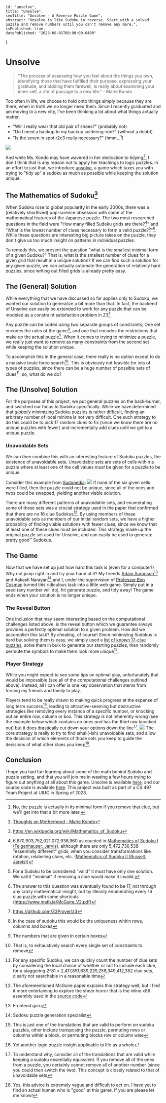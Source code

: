     id: "unsolve",
    title: "Unsolve",
    seoTitle: "Unsolve - A Reverse Puzzle Game",
    abstract: "Unsolve is like Sudoku in reverse. Start with a solved puzzle and remove numbers until you can't remove any more.",
    isPublished: true,
    datePublished: "2023-06-01T08:00:00-0400"
}

# Unsolve


> "The process of assessing how you feel about the things you own, identifying those that have fulfilled their purpose, expressing your gratitude, and bidding them farewell, is really about examining your inner self, a rite of passage to a new life."
>  \- Marie Kondo

Too often in life, we choose to hold onto things simply because they are there, when in truth we no longer need them. Since I recently graduated and am moving to a new city, I've been thinking a lot about what things actually matter. 
- "Will I really wear that old pair of shoes?" (probably not)
- "Do I need a backup to my backup soldering iron?" (without a doubt)
- "Is the seven in spot r2c3 really necessary?" (hmm...[^1])
<img src={puz1}/>

And while Ms. Kondo may have wavered in her dedication to tidying[^2], I don't think that is any reason not to apply her teachings to logic puzzles. In an effort to just that, we introduce [unsolve](https://unsolve.aidanglickman.com/), a game which taxes you with trying to "tidy up" a sudoku as much as possible while keeping the solution unique.

## The Mathematics of Sudoku[^3]
When Sudoku rose to global popularity in the early 2000s, there was a (relatively shortlived) pop-science obsession with some of the mathematical features of the Japanese puzzle. The two most researched questions in the field were "How many filled Sudoku grids are there?[^4]" and "What is the lowest number of clues necessary to form a valid puzzle?[^5]"[^6]. While these questions are interesting big picture takes on the puzzle, they don't give us too much insight on patterns in individual puzzles.

To remedy this, we present the question "what is the smallest minimal form of a given Sudoku?" That is, what is the smallest number of clues for a given grid that result in a unique solution? If we can find such a solution for any given puzzle, we can actually automate the generation of relatively hard puzzles, since writing out filled grids is already pretty easy.

## The (General) Solution
While everything that we have discussed so far applies only to Sudoku, we wanted our solution to generalize a bit more than that. In fact, the backend of Unsolve can easily be extended to work for any puzzle that can be modeled as a constraint satisfaction problem in Z3[^7].

Any puzzle can be coded using two separate groups of constraints; One set encodes the rules of the game[^8], and one that encodes the restrictions that make up the actual puzzle[^9]. When it comes to trying to minimize a puzzle, we really just want to remove as many constraints from the second set while keeping the solution unique.

To accomplish this in the general case, there really is no option except to do a massive brute force search[^10]. This is obviously not feasible for lots of types of puzzles, since there can be a huge number of possible sets of clues[^11], so, what do we do?

## The (Unsolve) Solution
For the purposes of this project, we put general puzzles on the back-burner, and switched our focus to Sudoku specifically. While we have determined that *globally* minimizing Sudoku puzzles is rather difficult, finding an arbitrary number of local minima is not very difficult. One such strategy to do this could be to pick 17 random clues to fix (since we know there are no unique puzzles with fewer) and incrementally add clues until we get to a unique puzzle. 


### Unavoidable Sets
We can then combine this with an interesting feature of Sudoku puzzles, the existence of unavoidable sets. Unavoidable sets are sets of cells within a puzzle where at least one of the cell values *must* be given for a puzzle to be unique.

Consider this example from [Sudopedia](https://www.sudopedia.org/wiki/Unavoidable_Set):
<img src={unavoidable}/>
If none of the six given cells were filled, then the puzzle could not be unique, since all of the ones and twos could be swapped, yielding another viable solution.

There are many different patterns of unavoidable sets, and enumerating some of these sets was a crucial strategy used in the paper that confirmed that there are no 16 clue Sudokus[^12]. By using members of these unavoidable sets as members of our initial random sets, we have a higher probability of finding viable solutions with fewer clues, since we know that at least one of these clues must be included. This strategy made up the original puzzle set used for Unsolve, and can easily be used to generate pretty good™️ Sudokus.

## The Game
Now that we have set up just how hard this task is (even for a computer!) Why not jump right in and try your hand at it? My friends [Adam Aaronson](https://aaronson.org)[^13] and Aakash Narayan[^14] and I, under the supervision of [Professor Ben Cosman](https://cs.illinois.edu/about/people/department-faculty/bcosman) turned this ridiculous task into a little web game. Simply put in a seed (any number will do), hit generate puzzle, and tidy away! The game ends when your solution is no longer unique.

### The Reveal Button
One inclusion that may seem interesting based on the computational challenges listed above, is the reveal button which we guarantee always provides a perfectly optimal solution to a given problem. How did we accomplish this task? By cheating, of course! Since minimizing Sudokus is hard but solving them is easy, we simply used a [list of known 17-clue puzzles](https://web.archive.org/web/20120722180233/http://mapleta.maths.uwa.edu.au/~gordon/sudokumin.php), solve them in bulk to generate our starting puzzles, then randomly permute the symbols to make them look more unique[^15].

### Player Strategy
While you might expect to see some tips on optimal play, unfortunately that would be impossible (see all of the computational challenges outlined above). Instead, all I can offer is one key observation that stems from forcing my friends and family to play. 

Players tend to be really drawn to making quick progress at the expense of long term success[^16], leading to attractive-seeming but destructive strategies like removing every instance of a specific number, or knocking out an entire row, column or box. This strategy is not inherently wrong (see the example below which contains no ones *and* has the third row knocked out) but it does drastically cut down your options down the line[^17].
<img src={badstrat}/>
The core strategy is really to try to find small(-ish) unavoidable sets, and allow the decision of which elements of those sets you keep to guide the decisions of what other clues you keep[^18].

## Conclusion
I hope you had fun learning about some of the math behind Sudoku and puzzle setting, and that you will join me in wasting a few hours trying to figure out anything at all about this game. Unsolve is available [here](https://unsolve.aidanglickman.com), and our source code is available [here](https://github.com/AidanGlickman/unsolve). This project was built as part of a CS 497 Team Project at UIUC in Spring of 2023.

[^1]: No, the puzzle is actually in its minimal form if you remove that clue, but we'll get into that a bit more later.
[^2]: [Thoughts on Motherhood - Marie Kondo](https://web.archive.org/web/20200513012021/https://konmari.com/marie-kondo-thoughts-on-motherhood/)
[^3]: https://en.wikipedia.org/wiki/Mathematics_of_Sudoku
[^4]: 6,670,903,752,021,072,936,960 as counted in [Mathematics of Sudoku I (Felgenhauser, Jarvis)](https://web.archive.org/web/20060503163556/http://www.afjarvis.staff.shef.ac.uk/sudoku/felgenhauer_jarvis_spec1.pdf), although there are only 5,472,730,538 "essentially different" grids, when you consider transformations like rotation, relabeling clues, etc. ([Mathematics of Sudoku II (Russell, Jarvis)](https://web.archive.org/web/20060615022756/http://www.afjarvis.staff.shef.ac.uk/sudoku/russell_jarvis_spec2.pdf))
[^5]: For a Sudoku to be considered "valid" it must have only one solution. We call it "minimal" if removing a clue would make it invalid.
[^6]: The answer to this question was eventually found to be 17, not through any crazy mathematical insight, but by literally enumerating every 16 clue puzzle with some shortcuts (https://www.math.ie/McGuire_V2.pdf)
[^7]: https://github.com/Z3Prover/z3
[^8]: In the case of sudoku this would be the uniqueness within rows, columns and boxes
[^9]: The numbers that are given in certain boxes
[^10]: That is, to exhaustively search every single set of constraints to remove
[^11]: For any specific Sudoku, we can quickly count the number of clue sets by considering the local choice of whether or not to include  each clue, for a staggering 2^81 = 2,417,851,639,229,258,349,412,352 clue sets, clearly not searchable in a reasonable time
[^12]: The aforementioned McGuire paper explains this strategy well, but I find it more entertaining to explore the sheer horror that is the inline x86 assembly used in the [source code](https://www.math.ie/checker.html)
[^13]: Frontend guru
[^14]: Sudoku puzzle generation specialist
[^15]: This is just one of the translations that are valid to perform on sudoku puzzles, other include transposing the puzzle, permuting rows or columns within a block, or permuting blocks row or column wise
[^16]: Yet another logic puzzle insight applicable to life as a whole
[^17]: To understand why, consider all of the translations that are valid while keeping a sudoku essentially equivalent. If you remove all of the ones from a puzzle, you certainly cannot remove all of another number (since you could then switch the two). This concept is closely related to that of unavoidable sets
[^18]: Yes, this advice is extremely vague and difficult to act on. I have yet to find an actual human who is "good" at this game. If you are please let me know!
